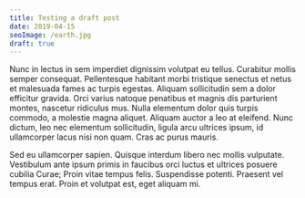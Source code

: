 ```yaml
---
title: Testing a draft post
date: 2019-04-15
seoImage: /earth.jpg
draft: true
---
```


Nunc in lectus in sem imperdiet dignissim volutpat eu tellus. Curabitur mollis semper consequat. Pellentesque habitant morbi tristique senectus et netus et malesuada fames ac turpis egestas. Aliquam sollicitudin sem a dolor efficitur gravida. Orci varius natoque penatibus et magnis dis parturient montes, nascetur ridiculus mus. Nulla elementum dolor quis turpis commodo, a molestie magna aliquet. Aliquam auctor a leo at eleifend. Nunc dictum, leo nec elementum sollicitudin, ligula arcu ultrices ipsum, id ullamcorper lacus nisi non quam. Cras ac purus mauris.

Sed eu ullamcorper sapien. Quisque interdum libero nec mollis vulputate. Vestibulum ante ipsum primis in faucibus orci luctus et ultrices posuere cubilia Curae; Proin vitae tempus felis. Suspendisse potenti. Praesent vel tempus erat. Proin et volutpat est, eget aliquam mi.
